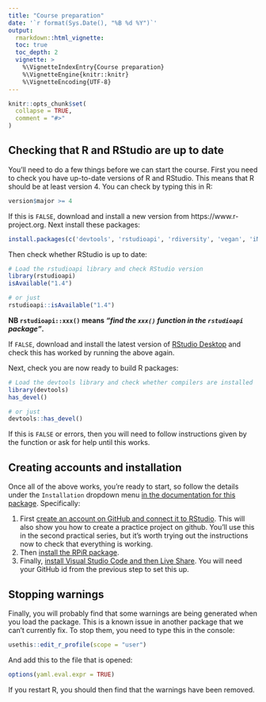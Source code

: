 ```yaml
---
title: "Course preparation"
date: '`r format(Sys.Date(), "%B %d %Y")`'
output:
  rmarkdown::html_vignette:
  toc: true
  toc_depth: 2
  vignette: >
    %\VignetteIndexEntry{Course preparation}
    %\VignetteEngine{knitr::knitr}
    %\VignetteEncoding{UTF-8}
---
```


```r
knitr::opts_chunk$set(
  collapse = TRUE,
  comment = "#>"
)
```

## Checking that R and RStudio are up to date

You'll need to do a few things before we can start the course. First you need to
check you have up-to-date versions of R and RStudio. This means that R should be
at least version 4. You can check by typing this in R:

```R
version$major >= 4
```

If this is `FALSE`, download and install a new version from
https://www.r-project.org. Next install these packages:

```R
install.packages(c('devtools', 'rstudioapi', 'rdiversity', 'vegan', 'iNEXT'))
```

Then check whether RStudio is up to date:

```R
# Load the rstudioapi library and check RStudio version
library(rstudioapi)
isAvailable("1.4")

# or just
rstudioapi::isAvailable("1.4")
```
**NB `rstudioapi::xxx()` means *"find the `xxx()` function in the `rstudioapi` package"*.**

If `FALSE`, download and install the latest version of [RStudio Desktop][rstudio]
and check this has worked by running the above again.

Next, check you are now ready to build R packages:

```R
# Load the devtools library and check whether compilers are installed
library(devtools)
has_devel()

# or just
devtools::has_devel()
```

If this is `FALSE` or errors, then you will need to follow instructions given
by the function or ask for help until this works.

## Creating accounts and installation

Once all of the above works, you're ready to start, so follow the details under
the `Installation` dropdown menu [in the documentation for this package][docs].
Specifically:

1. First [create an account on GitHub and connect it to RStudio][github]. This will
   also show you how to create a practice project on github. You'll use this in
   the second practical series, but it's worth trying out the instructions now
   to check that everything is working.
2. Then [install the RPiR package][package].
3. Finally, [install Visual Studio Code and then Live Share][vscode].
   You will need your GitHub id from the previous step to set this up.

## Stopping warnings

Finally, you will probably find that some warnings are being generated when you
load the package. This is a known issue in another package that we can't
currently fix. To stop them, you need to type this in the console:

```R
usethis::edit_r_profile(scope = "user")
```

And add this to the file that is opened:

```R
options(yaml.eval.expr = TRUE)
```

If you restart R, you should then find that the warnings have been removed.

[rstudio]: https://rstudio.com/products/rstudio
[docs]: https://ibahcm.github.io/RPiR
[package]: https://ibahcm.github.io/RPiR/articles/pages/install_RPiR.html
[github]: https://ibahcm.github.io/RPiR/articles/pages/install_github.html
[vscode]: https://ibahcm.github.io/RPiR/articles/pages/vscode_liveshare.html
